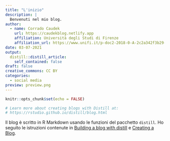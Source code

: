 ```yaml
---
title: "L'inizio"
description: |
  Benvenuti nel mio blog.
author:
  - name: Corrado Caudek 
    url: https://caudekblog.netlify.app
    affiliation: Università degli Studi di Firenze
    affiliation_url: https://www.unifi.it/p-doc2-2018-0-A-2c2a342f3b29-1.html
date: 03-07-2021
output:
  distill::distill_article:
    self_contained: false
draft: false
creative_commons: CC BY
categories:
  - social media
preview: preview.png
---
```


```r
knitr::opts_chunk$set(echo = FALSE)

# Learn more about creating blogs with Distill at:
# https://rstudio.github.io/distill/blog.html

```

Il blog è scritto in R Markdown usando le funzioni del pacchetto `distill`.
Ho seguito le istruzioni contenute in [Building a blog with distill](https://themockup.blog/posts/2020-08-01-building-a-blog-with-distill/) e [Creating a Blog](https://rstudio.github.io/distill/blog.html).





